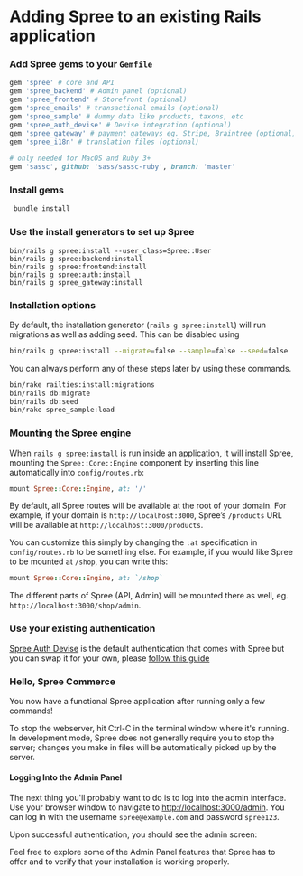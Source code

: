 # Adding Spree to an existing Rails application

### Add Spree gems to your `Gemfile`

```ruby
gem 'spree' # core and API
gem 'spree_backend' # Admin panel (optional)
gem 'spree_frontend' # Storefront (optional)
gem 'spree_emails' # transactional emails (optional)
gem 'spree_sample' # dummy data like products, taxons, etc
gem 'spree_auth_devise' # Devise integration (optional)
gem 'spree_gateway' # payment gateways eg. Stripe, Braintree (optional)
gem 'spree_i18n' # translation files (optional) 
 
# only needed for MacOS and Ruby 3+
gem 'sassc', github: 'sass/sassc-ruby', branch: 'master'
```

### Install gems

```bash
 bundle install
```

### Use the install generators to set up Spree

```
bin/rails g spree:install --user_class=Spree::User
bin/rails g spree:backend:install
bin/rails g spree:frontend:install
bin/rails g spree:auth:install
bin/rails g spree_gateway:install
```

### Installation options

By default, the installation generator (`rails g spree:install`) will run migrations as well as adding seed. This can be disabled using

```bash
bin/rails g spree:install --migrate=false --sample=false --seed=false
```

You can always perform any of these steps later by using these commands.

```bash
bin/rake railties:install:migrations
bin/rails db:migrate
bin/rails db:seed
bin/rake spree_sample:load
```

### Mounting the Spree engine

When `rails g spree:install` is run inside an application, it will install Spree, mounting the `Spree::Core::Engine` component by inserting this line automatically into `config/routes.rb`:

```ruby
mount Spree::Core::Engine, at: '/'
```

By default, all Spree routes will be available at the root of your domain. For example, if your domain is `http://localhost:3000`, Spree’s `/products` URL will be available at `http://localhost:3000/products`.

You can customize this simply by changing the `:at` specification in `config/routes.rb` to be something else. For example, if you would like Spree to be mounted at `/shop`, you can write this:

```ruby
mount Spree::Core::Engine, at: `/shop`
```

The different parts of Spree (API, Admin) will be mounted there as well, eg. `http://localhost:3000/shop/admin`.

### Use your existing authentication

[Spree Auth Devise](https://github.com/spree/spree\_auth\_devise) is the default authentication that comes with Spree but you can swap it for your own, please [follow this guide](../customization/authentication.md)

### Hello, Spree Commerce

You now have a functional Spree application after running only a few commands!

To stop the webserver, hit Ctrl-C in the terminal window where it's running. In development mode, Spree does not generally require you to stop the server; changes you make in files will be automatically picked up by the server.

#### Logging Into the Admin Panel

The next thing you'll probably want to do is to log into the admin interface. Use your browser window to navigate to [http://localhost:3000/admin](http://localhost:3000/admin). You can log in with the username `spree@example.com` and password `spree123`.

Upon successful authentication, you should see the admin screen:

Feel free to explore some of the Admin Panel features that Spree has to offer and to verify that your installation is working properly.
